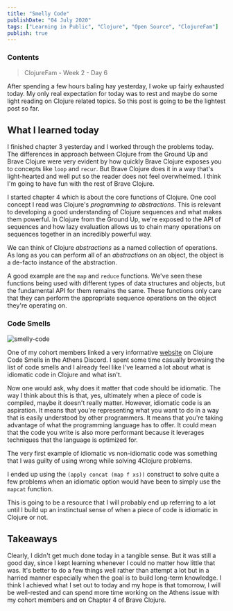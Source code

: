 ```yaml
---
title: "Smelly Code"
publishDate: "04 July 2020"
tags: ["Learning in Public", "Clojure", "Open Source", "ClojureFam"]
publish: true
---
```


### Contents

> ClojureFam - Week 2 - Day 6

After spending a few hours baling hay yesterday, I woke up fairly exhausted today. My only real expectation for today was to rest and maybe do some light reading on Clojure related topics. So this post is going to be the lightest post so far.

## What I learned today

I finished chapter 3 yesterday and I worked through the problems today. The differences in approach between Clojure from the Ground Up and Brave Clojure were very evident by how quickly Brave Clojure exposes you to concepts like `loop` and `recur`. But Brave Clojure does it in a way that's light-hearted and well put so the reader does not feel overwhelmed. I think I'm going to have fun with the rest of Brave Clojure.

I started chapter 4 which is about the core functions of Clojure. One cool concept I read was Clojure's _programming to abstractions_. This is relevant to developing a good understanding of Clojure sequences and what makes them powerful. In Clojure from the Ground Up, we're exposed to the API of sequences and how lazy evaluation allows us to chain many operations on sequences together in an incredibly powerful way.

We can think of Clojure _abstractions_ as a named collection of operations. As long as you can perform all of an _abstractions_ on an object, the object is a de-facto instance of the abstraction.

A good example are the `map` and `reduce` functions. We've seen these functions being used with different types of data structures and objects, but the fundamental API for them remains the same.
These functions only care that they can perform the appropriate sequence operations on the object they're operating on.

### Code Smells

![smelly-code](../../assets/smelly.png)

One of my cohort members linked a very informative [website](https://bsless.github.io/code-smells/) on Clojure Code Smells in the Athens Discord. I spent some time casually browsing the list of code smells and I already feel like I've learned a lot about what is idiomatic code in Clojure and what isn't.

Now one would ask, why does it matter that code should be idiomatic. The way I think about this is that, yes, ultimately when a piece of code is compiled, maybe it doesn't really matter. However, idiomatic code is an aspiration. It means that you're representing what you want to do in a way that is easily understood by other programmers. It means that you're taking advantage of what the programming language has to offer. It could mean that the code you write is also more performant because it leverages techniques that the language is optimized for.

The very first example of idiomatic vs non-idiomatic code was something that I was guilty of using wrong while solving 4Clojure problems.

I ended up using the `(apply concat (map f xs))` construct to solve quite a few problems when an idiomatic option would have been to simply use the `mapcat` function.

This is going to be a resource that I will probably end up referring to a lot until I build up an instinctual sense of when a piece of code is idiomatic in Clojure or not.

## Takeaways

Clearly, I didn't get much done today in a tangible sense. But it was still a good day, since I kept learning whenever I could no matter how little that was. It's better to do a few things well rather than attempt a lot but in a harried manner especially when the goal is to build long-term knowledge. I think I achieved what I set out to today and my hope is that tomorrow, I will be well-rested and can spend more time working on the Athens issue with my cohort members and on Chapter 4 of Brave Clojure.
